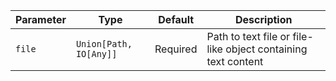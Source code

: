 | Parameter | Type                   | Default  | Description                                                   |
| --------- | ---------------------- | -------- | ------------------------------------------------------------- |
| `file`    | `Union[Path, IO[Any]]` | Required | Path to text file or file-like object containing text content |
